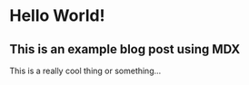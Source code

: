 
<Head>
  <title>Hello World - PressBlog</title>
</Head>

# Hello World!

## This is an example blog post using MDX

This is a really cool thing or something...
